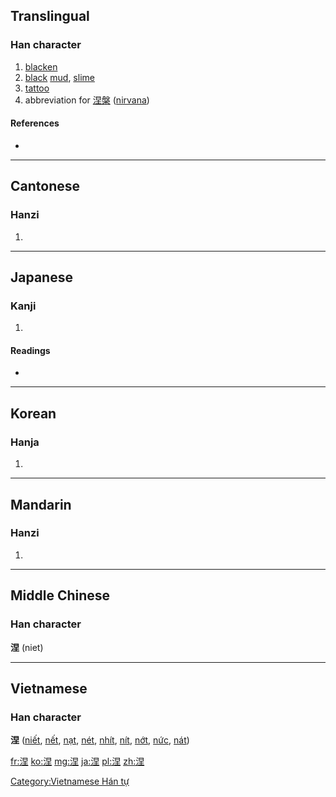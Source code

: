 ==Translingual==

===Han character===
{{Han char|rn=85|rad=水|as=07|sn=10|four=3611<sub>4</sub>|canj=水日土 (EAG)|ids=⿰[[⺡]][[圼]]}}

# [[blacken]]
# [[black]] [[mud]], [[slime]]
# [[tattoo]]
# abbreviation for [[涅槃]] ([[nirvana]])

====References====
* {{Han ref|kx=0626.030|dkj=17521|dj=1027.120|hdz=31623.020|uh=6D85|ud=28037|bh=AF49|bd=44873}}

----

==Cantonese==

===Hanzi===
{{yue-hanzi|jyut=|y=nip6}}

# {{defn|lang=yue|sort=水07}}

----

==Japanese==

===Kanji===
{{ja-kanji|grade=|rs=水07}}

# {{defn|lang=ja|sort=水07}}

====Readings====
* {{ja-readings|on=[[ねつ]] (netsu), [[でつ]] (detsu)|kun=[[そめる]] (someru)}}

----

==Korean==

===Hanja===
{{ko-hanja|hangeul=[[녈]]>[[열]], [[날]]|eumhun=|rv=nyeol>yeol, nal|mr=nyŏl>yŏl, nal|y=nyel>yel, nal}}

# {{defn|lang=ko|sort=水07}}

----

==Mandarin==

===Hanzi===
{{cmn-hanzi|pin=[[niè]] ([[nie4]])|wg=nieh<sup>4</sup>}}
#{{defn|lang=cmn|sort=水07}}

----

==Middle Chinese==
===Han character===
'''涅''' (niet)

----

==Vietnamese==
===Han character===
'''涅''' ([[niết]], [[nết]], [[nạt]], [[nét]], [[nhít]], [[nít]], [[nớt]], [[nức]], [[nát]])

[[Category:Vietnamese Hán tự]]

[[fr:涅]]
[[ko:涅]]
[[mg:涅]]
[[ja:涅]]
[[pl:涅]]
[[zh:涅]]
